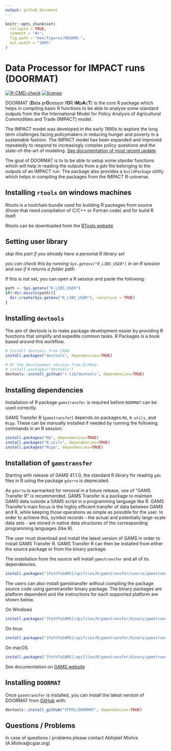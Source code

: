 ```yaml
---
output: github_document
---
```


<!-- README.md is generated from README.Rmd. Please edit that file -->

```r
knitr::opts_chunk$set(
  collapse = TRUE,
  comment = "#>",
  fig.path = "man/figures/README-",
  out.width = "100%"
)
```

# Data Processor for IMPACT runs (DOORMAT)

<!-- badges: start -->
[![R-CMD-check](https://github.com/IFPRI/DOORMAT/actions/workflows/R-CMD-check.yaml/badge.svg)](https://github.com/IFPRI/DOORMAT/actions/workflows/R-CMD-check.yaml)
[![license](https://img.shields.io/badge/Licence-GPL%20(%3E%3D%203)-red)](https://github.com/IFPRI/reportIMPACT/blob/master/LICENSE.md)
<!-- badges: end -->

DOORMAT (**D**ata pr**O**cessor f**O**R i**M**p**A**c**T**) is the core R package which helps in compiling basic R functions to be able to analyze some standard outputs from the the International Model for Policy Analysis of Agricultural Commodities and Trade (IMPACT) model.

The IMPACT model was developed in the early 1990s to explore the long term challenges facing policymakers in reducing hunger and poverty in a sustainable fashion. The IMPACT model has been expanded and improved repeatedly to respond to increasingly complex policy questions and the state-of-the-art of modeling. [See documentation of most recent update](http://www.ifpri.org/publication/international-model-policy-analysis-agricultural-commodities-and-trade-impact-model-0).

The goal of DOORMAT is to to be able to setup some standar functions which will help in reading the outputs from a _gdx_ file belonging to the outputs of an IMPACT run. The package also provides a `buildPackage` utility which helps in compiling the packages from the IMPACT R-universe.

## Installing `rtools` on windows machines

Rtools is a toolchain bundle used for building R packages from source (those that need compilation of C/C++ or Fortran code) and for build R itself. 

Rtools can be downloaded from the [RTools website](https://cran.r-project.org/bin/windows/Rtools/)

## Setting user library

_skip this part if you already have a personal R library set_

_you can check this by running `Sys.getenv("R_LIBS_USER")` in an R session and see if it returns a folder path_

If this is not set, you can open a R session and paste the following:

``` r
path <- Sys.getenv("R_LIBS_USER")
if(!dir.exists(path)){
  dir.create(Sys.getenv("R_LIBS_USER"), recursive = TRUE)
}
```

## Installing `devtools`

The aim of devtools is to make package development easier by providing R functions that simplify and expedite common tasks. R Packages is a book based around this workflow.

``` r
# Install devtools from CRAN
install.packages("devtools", dependencies=TRUE)

# Or the development version from GitHub:
# install.packages("devtools")
devtools::install_github("r-lib/devtools", dependencies=TRUE)

```

## Installing dependencies

Installation of R package `gamstransfer` is required before `DOORMAT` can be used correctly.

GAMS Transfer R (`gamstransfer`) depends on packages `R6`, `R.utils`, and `Rcpp`. These can be manually installed if needed by running the following commands in an R session:
``` r
install.packages("R6", dependencies=TRUE)
install.packages("R.utils", dependencies=TRUE)
install.packages("Rcpp", dependencies=TRUE)
```

## Installation of `gamstransfer`

Starting with release of GAMS 41.1.0, the standard R library for readnig `gdx` files in R using the package `gdxrrw` is deprecated.

As `gdxrrw` is earmarked for removal in a future release, use of "GAMS Transfer R" is recommended. GAMS Transfer is a package to maintain GAMS data outside a GAMS script in a programming language like R. GAMS Transfer's main focus is the highly efficient transfer of data between GAMS and R, while keeping those operations as simple as possible for the user. In order to achieve this, symbol records - the actual and potentially large-scale data sets - are stored in native data structures of the corresponding programming languages (like R). 

The user must download and install the latest version of GAMS in order to install GAMS Transfer R. GAMS Transfer R can then be installed from either the source package or from the binary package.

The installation from the source will install `gamstransfer` and all of its dependencies.

``` r
install.packages("[PathToGAMS]/apifiles/R/gamstransfer/source/gamstransfer_r.tar.gz", dependencies=TRUE)
```
The users can also install gamstransfer without compiling the package source code using gamstransfer binary package. The binary packages are platform dependent and the instructions for each supported platform are shown below.

On Windows
``` r
install.packages("[PathToGAMS]/apifiles/R/gamstransfer/binary/gamstransfer.zip", type="binary")
```

On linux
``` r
install.packages("[PathToGAMS]/apifiles/R/gamstransfer/binary/gamstransfer.tar.gz")
```

On macOS
``` r
install.packages("[PathToGAMS]/apifiles/R/gamstransfer/binary/gamstransfer.tgz", type="binary")
```

See documentation on [GAMS website](https://www.gams.com/latest/docs/API_R_GAMSTRANSFER.html)

## Installing `DOORMAT`
Once `gasmtransfer` is installed, you can install the latest version of DOORMAT from
[GitHub](https://github.com/) with:

``` r
devtools::install_github("IFPRI/DOORMAT", dependencies=TRUE)
```

## Questions / Problems

In case of questions / problems please contact Abhijeet Mishra (A.Mishra@cgiar.org)
